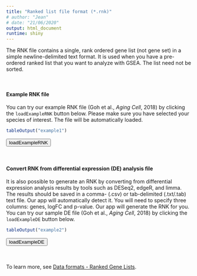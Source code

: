 ```yaml
---
title: "Ranked list file format (*.rnk)"
# author: "Jean"
# date: "21/06/2020"
output: html_document
runtime: shiny
---
```



The RNK file contains a single, rank ordered gene list (not gene set) in a simple newline-delimited text format. It is used when you have a pre-ordered ranked list that you want to analyze with GSEA. The list need not be sorted.

<br/>

#### **Example RNK file**

You can try our example RNK file (Goh et al., *Aging Cell*, 2018) by clicking the `loadExampleRNK` button below. Please make sure you have selected your species of interest. The file will be automatically loaded.


```r
tableOutput("example1")
```

<button id="loadExampleRNK" type="button" class="btn action-button btn-warning">loadExampleRNK</button>

<br/>

#### **Convert RNK from differential expression (DE) analysis file**

It is also possible to generate an RNK by converting from differential expression analysis results by tools such as DESeq2, edgeR, and limma. The results should be saved in a comma- (.csv) or tab-delimited (.txt/.tab) text file. Our app will automatically detect it. You will need to specify three columns: genes, logFC and p-value. Our app will generate the RNK for you. You can try our sample DE file (Goh et al., *Aging Cell*, 2018) by clicking the `loadExampleDE` button below.

```r
tableOutput("example2")
```


<button id="loadExampleDE" type="button" class="btn action-button btn-warning">loadExampleDE</button>

<br/><br/>
To learn more, see [Data formats - Ranked Gene Lists](https://software.broadinstitute.org/cancer/software/gsea/wiki/index.php/Data_formats#RNK:_Ranked_list_file_format_.28.2A.rnk.29).
